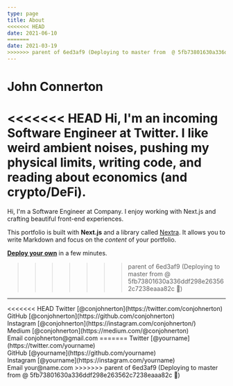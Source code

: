 ```yaml
---
type: page
title: About
<<<<<<< HEAD
date: 2021-06-10
=======
date: 2021-03-19
>>>>>>> parent of 6ed3af9 (Deploying to master from  @ 5fb73801630a336ddf298e263562c7238eaaa82c 🚀)
---
```


# John Connerton

<<<<<<< HEAD
Hi, I'm an incoming Software Engineer at Twitter. I like weird ambient noises, pushing my physical limits, writing code, and reading about economics (and crypto/DeFi). 
=======
Hi, I'm a Software Engineer at Company. I enjoy working with Next.js and crafting beautiful front-end experiences.

This portfolio is built with **Next.js** and a library called [Nextra](https://nextra.vercel.app/). It allows you to write Markdown and focus on the _content_ of your portfolio.

[**Deploy your own**](https://vercel.com/new/git/external?repository-url=https://github.com/vercel/next.js/tree/canary/examples/blog&project-name=portfolio&repository-name=portfolio) in a few minutes.
>>>>>>> parent of 6ed3af9 (Deploying to master from  @ 5fb73801630a336ddf298e263562c7238eaaa82c 🚀)

---

<div>
<<<<<<< HEAD
  Twitter [@conjohnerton](https://twitter.com/conjohnerton)
  <br />
  GitHub [@conjohnerton](https://github.com/conjohnerton)
  <br />
  Instagram [@conjohnerton](https://instagram.com/conjohnerton/)
  <br />
  Medium [@conjohnerton](https://medium.com/@conjohnerton)
  <br />
  Email conjohnerton@gmail.com
=======
  Twitter [@yourname](https://twitter.com/yourname)
  <br />
  GitHub [@yourname](https://github.com/yourname)
  <br />
  Instagram [@yourname](https://instagram.com/yourname)
  <br />
  Email your@name.com
>>>>>>> parent of 6ed3af9 (Deploying to master from  @ 5fb73801630a336ddf298e263562c7238eaaa82c 🚀)
</div>
